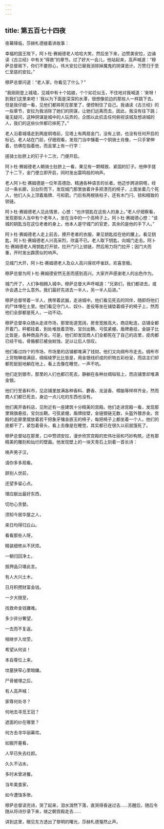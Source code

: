 ```yaml
---
---
---
```

title: 第五百七十四夜
---






夜幕降临，莎赫札德接着讲故事：





幸福的国王陛下，阿卜杜·赛姆德老人哈哈大笑，然后坐下来，边赞美安拉，边诵读《古兰经》中有关“得救”的章节。过了好大一会儿，他站起来，高声喊道：“穆萨总督阁下，你们不要担心，伟大安拉已替我消除掉魔鬼的阴谋诡计。万赞归于至仁至慈的安拉。”

穆萨总督问道：“老人家，你看见了什么？”

“我刚刚登上城墙，见城中有十个姑娘，个个如花似玉，不住地对我喊道：‘来呀！到我们这里来吧！’我以为下面是深深的水潭，很想像前边的那些人一样跳下去。但是我仔细一看，见他们都摔死在那里了，便控制住了自己。我诵读《古兰经》的一些章节，安拉为我消除了她们的阴谋，让她们远离而去，因此，我没有往下跳；毫无疑问，这种阴谋是城中的人玩弄的，企图以此抗击任何俯视该城及想进城的人，我们的这些伙伴都已摔死了。”

老人沿着城墙走到两座铜塔前，见塔上有两扇金门，没有上锁，也没有任何开启的标记。老人站在门前，仔细观看，发现门当中镶着一个铜骑士肖像，一只手掌伸着，仿佛在指着他，而且掌上有一行字：


搓骑士肚脐上的钉子十二次，门便开启。



阿卜杜·赛姆德老人朝骑士肚脐上一看，果见有一颗精致、紧固的钉子。他伸手搓了十二下，金门便立即开启，同时发出雷鸣般的响声。

老人阿卜杜·赛姆德是一位年高德劭、精通各种语言的长者。他迈步跨进铜塔，经过一条长廊，沿台阶而下，发现城门那里放着许多把漂亮的椅子，上面坐着几个死人，他们人头上顶着盾牌、弓和箭。门后有两根铁柱子，还有木门闩、锁和精致的锁链。

阿卜杜·赛姆德老人见此情景，心想：“也许钥匙在这些人的身上。”老人仔细察看，发现那些人当中有个老年人，坐在当中的一个高椅子上。阿卜杜·赛姆德心想：“该城的钥匙当在这位老者的身上，他本人是守城门的官吏，其余的是他的手下人。”

阿卜杜·赛姆德老人走上前去，撩开老者的衣服，果见钥匙挂在他的腰上。看见钥匙，阿卜杜·赛姆德老人兴高采烈，欣喜不已。老人取下钥匙，向城门走去。阿卜杜·赛姆德老人用钥匙打开锁，拉开门闩上锁链，然后用力将门拉开；因门大而重，开时发出霹雳似的响声。

见城门大开，阿卜杜·赛姆德老人及众人高兴得欢呼雀跃，欢喜至极。

穆萨总督为阿卜杜·赛姆德安然无恙而感到高兴。大家齐声感谢老人的出色作为。

城门开了，人们争相拥入城中。穆萨总督大声呼喊道：“兄弟们，我们都进去，或许会遇上什么意外。我们最好先进去一半人，另一半人后进。”

穆萨总督带着一半人，携带着武器，走进城中。他们看见死去的同伴，随即将他们的尸体埋在土里。他们看见守门人、奴仆、差役等坐在铺垫着绸子的椅子上，然而他们全部都是死人，一动不动。

穆萨总督率众随从走进市场，那里街道宽阔，房舍宽敞高大，商店毗连，店铺全都开着门，秤都挂着，到处堆放着货物，宝剑出鞘，弓弦紧绷，盾牌悬挂，金链子比比皆是，各种商品齐全。可是，他们却发现商人们全都死在了自己的店里，皮肉都已经干枯，骨骼都已被虫蛀蚀，足以让后人惊叹。

他们看过四个的市场，市场里的店铺都堆满了钱财。他们又向绸布市走去。绸布市上货物琳琅满目，绸缎绫罗比比皆是，用金银线织成的织物五彩纷呈，而店主们却都死挺挺地躺在地上，看上去像在睡觉，一声不吭。

他们走到银市，那里的人们也都已死去，静躺在各种丝绸毡毯上，而店铺里却堆满金银。

他们行至香料市，见店铺里放满各种香料、麝香、龙涎香、樟脑等样样齐全，然而商人们都已死去，身边一点儿吃的东西也没有。

他们离开香料店，见附近有一座建筑十分精美的宫殿。他们走进宫殿一看，发现那里锦旗悬挂，宝剑出鞘，弓弦紧绷，盾牌挂壁，金链银链无数，头盔外镀赤金。宫殿的走廊里摆放着若干把象牙镶金嵌玉的椅子，每把椅子上都坐着一个人，他们的皮都干了，紧包着骨头，看上去像是在睡觉，其实都已在很久以前就饿死了。

穆萨总督站在那里，口中赞颂安拉，漫步欣赏宫殿的宏伟壮丽和巧妙构筑，还有那精美的雕刻和灿烂的壁画。他发现壁上的一块天青石上刻着一首长诗：


唤声男子汉，

请你多多观看。

辞别人世前，

还望多留心点。

理应献出最好东西，

切勿心贪婪。

须知今居华屋之人，

来日均得归丘山。

看看那些人呀，

精装细修从不厌烦。

一朝归回净土，

抵押品只堪此言。

有人大兴土木，

日月积攒财富金钱。

一夕大限至，

找救命金钱嫌难。

多少非分奢望，

一去而不复返。

相继步入坟茔，

希望从何谈！

本自尊位上来，

坟墓狭窄心里暗嫌。

尸骨被埋之后，

有人高声喊：

家尊何处寻？

何地去寻觅王冠？

遮面的纱在哪里？

何方去寻华丽幕帘。

如掘开墓看，

人早已失去红颜。

久久不沾水，

多时未曾进餐。

当年美食家，

如今遭蚀多惨。



穆萨总督读完诗，哭了起来，泪水潸然下落，直哭得昏迷过去……苏醒后，随后令随从将诗抄录下来，继之朝宫殿走去……





讲到这里，眼见东方透出了黎明的曙光，莎赫札德戛然止声。